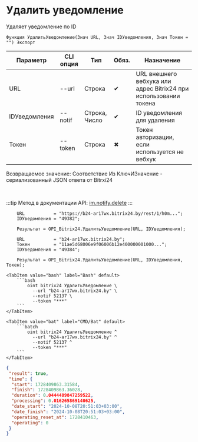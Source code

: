 ﻿---
sidebar_position: 3
description: Удалить уведомление и другие функции для работы с Bitrix24 в Открытом пакете интеграций - бесплатной open-source библиотеке интеграций для 1С:Предприятие 8, OneScript и CLI
keywords: [1C, 1С, 1С:Предприятие, 1С:Предприятие 8.3, API, Интеграция, Сервисы, Обмен, OneScript, CLI, Bitrix24]
---


# Удалить уведомление
 Удаляет уведомление по ID



`Функция УдалитьУведомление(Знач URL, Знач IDУведомления, Знач Токен = "") Экспорт`

  | Параметр | CLI опция | Тип | Обяз. | Назначение |
  |-|-|-|-|-|
  | URL | --url | Строка | &#x2714; | URL внешнего вебхука или адрес Bitrix24 при использовании токена |
  | IDУведомления | --notif | Строка, Число | &#x2714; | ID уведомления для удаления |
  | Токен | --token | Строка | &#x2716; | Токен авторизации, если используется не вебхук |

  
  Возвращаемое значение:   Соответствие Из КлючИЗначение - сериализованный JSON ответа от Bitrxi24

<br/>

:::tip
Метод в документации API: [im.notify.delete](https://dev.1c-bitrix.ru/learning/course/index.php?COURSE_ID=93&LESSON_ID=12133)
:::
<br/>



```bsl title="Пример использования для 1С:Предприятие/OneScript"
    URL           = "https://b24-ar17wx.bitrix24.by/rest/1/h0m...";
    IDУведомления = "49382";

    Результат = OPI_Bitrix24.УдалитьУведомление(URL, IDУведомления);

    URL           = "b24-ar17wx.bitrix24.by";
    Токен         = "11ae5d68006e9f06006b12e400000001000...";
    IDУведомления = "49384";

    Результат = OPI_Bitrix24.УдалитьУведомление(URL, IDУведомления, Токен);
```
    

 <Tabs>
  
    <TabItem value="bash" label="Bash" default>
        ```bash
            oint bitrix24 УдалитьУведомление \
              --url "b24-ar17wx.bitrix24.by" \
              --notif 52137 \
              --token "***"
        ```
    </TabItem>
  
    <TabItem value="bat" label="CMD/Bat" default>
        ```batch
            oint bitrix24 УдалитьУведомление ^
              --url "b24-ar17wx.bitrix24.by" ^
              --notif 52137 ^
              --token "***"
        ```
    </TabItem>
</Tabs>


```json title="Результат"
{
 "result": true,
 "time": {
  "start": 1728409863.31584,
  "finish": 1728409863.36028,
  "duration": 0.0444409847259522,
  "processing": 0.016265869140625,
  "date_start": "2024-10-08T20:51:03+03:00",
  "date_finish": "2024-10-08T20:51:03+03:00",
  "operating_reset_at": 1728410463,
  "operating": 0
 }
}
```
